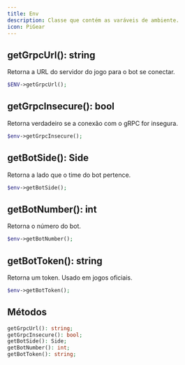```yaml
---
title: Env
description: Classe que contém as varáveis de ambiente.
icon: PiGear
---
```


## getGrpcUrl(): string
Retorna a URL do servidor do jogo para o bot se conectar.
```php
$ENV->getGrpcUrl();
```

## getGrpcInsecure(): bool
Retorna verdadeiro se a conexão com o gRPC for insegura.
```php
$env->getGrpcInsecure();
```

## getBotSide(): Side
Retorna a lado que o time do bot pertence.
```php
$env->getBotSide();
```

## getBotNumber(): int
Retorna o número do bot.
```php
$env->getBotNumber();
```

## getBotToken(): string
Retorna um token. Usado em jogos oficiais.
```php
$env->getBotToken();
```

## Métodos
```php
getGrpcUrl(): string;
getGrpcInsecure(): bool;
getBotSide(): Side;
getBotNumber(): int;
getBotToken(): string;
```

